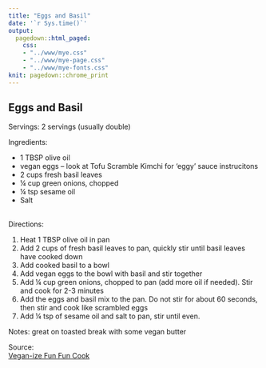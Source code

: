 ```yaml
---
title: "Eggs and Basil"
date: '`r Sys.time()`'
output: 
  pagedown::html_paged:
    css: 
    - "../www/mye.css"
    - "../www/mye-page.css"
    - "../www/mye-fonts.css"
knit: pagedown::chrome_print
---
```


## Eggs and Basil

<span class="mh">Servings:</span> 2 servings (usually double)
<br>

<span class="mh">Ingredients:</span>  
<div class="my2cols">
<ul>
  <li>1 TBSP olive oil</li>
  <li>vegan eggs -- look at Tofu Scramble Kimchi for 'eggy' sauce instrucitons</li>
  <li>2 cups fresh basil leaves</li>
  <li>&frac14; cup green onions, chopped</li>
  <li>&frac14; tsp sesame oil</li>
  <li>Salt</li>

</ul>
</div>
<br>
<span class="mh">Directions:</span> 
<div class="my2cols">
<ol>
  <li>Heat 1 TBSP olive oil in pan</li>
  <li>Add 2 cups of fresh basil leaves to pan, quickly stir until basil leaves have cooked down</li>
  <li>Add cooked basil to a bowl</li>
  <li>Add vegan eggs to the bowl with basil and stir together</li>
  <li>Add &frac14; cup green onions, chopped to pan (add more oil if needed).  Stir and cook for 2-3 minutes</li>
  <li>Add the eggs and basil mix to the pan.  Do not stir for about 60 seconds, then stir and cook like scrambled eggs</li>
  <li>Add &frac14; tsp of sesame oil and salt to pan, stir until even.</li>
</ol>
</div>


<span class="mh">Notes:</span> great on toasted break with some vegan butter

<span class="mh">Source:</span>  
<a href = "https://mamaleeblog.wordpress.com/2016/10/28/basil-leaves-fried-free-range-eggs-taiwanese-dish/" target="_blank">Vegan-ize Fun Fun Cook</a>
